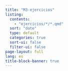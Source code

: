```yaml
---
title: "M3-ejercicios"
listing:
  contents:
    - "ejercicios/*/*.qmd"
  sort: "date"
  type: default
  categories: true
  sort-ui: false
  filter-ui: false
page-layout: full
lang: es
title-block-banner: true
---
```

